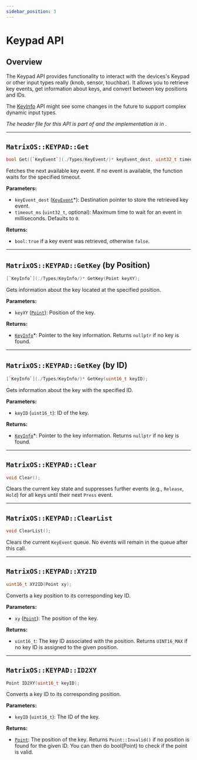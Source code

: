 ```yaml
---
sidebar_position: 3
---
```


# Keypad API

## Overview

The Keypad API provides functionality to interact with the devices's Keypad or other input types really (knob, sensor, touchbar). It allows you to retrieve key events, get information about keys, and convert between key positions and IDs.

The [KeyInfo](./Types/KeyEvent/) API might see some changes in the future to support complex dynamic input types.

*The header file for this API is part of <GithubLink path="os/MatrixOS.h"/> and the implementation is in <GithubLink path="os/system/KeyPad.cpp"/>.*

---

## `MatrixOS::KEYPAD::Get`
```cpp
bool Get([`KeyEvent`](./Types/KeyEvent/)* keyEvent_dest, uint32_t timeout_ms = 0);
```

Fetches the next available key event. If no event is available, the function waits for the specified timeout.

**Parameters:**
- `keyEvent_dest` ([`KeyEvent`](./Types/KeyEvent/)*): Destination pointer to store the retrieved key event.
- `timeout_ms` (`uint32_t`, optional): Maximum time to wait for an event in milliseconds. Defaults to `0`.

**Returns:**
- `bool`: `true` if a key event was retrieved, otherwise `false`.

---

## `MatrixOS::KEYPAD::GetKey` (by Position)
```cpp
[`KeyInfo`](./Types/KeyInfo/)* GetKey(Point keyXY);
```

Gets information about the key located at the specified position.

**Parameters:**
- `keyXY` ([`Point`](./Types/Point/)): Position of the key.

**Returns:**
- [`KeyInfo`](./Types/KeyInfo/)*: Pointer to the key information. Returns `nullptr` if no key is found.

---

## `MatrixOS::KEYPAD::GetKey` (by ID)
```cpp
[`KeyInfo`](./Types/KeyInfo/)* GetKey(uint16_t keyID);
```

Gets information about the key with the specified ID.

**Parameters:**
- `keyID` (`uint16_t`): ID of the key.

**Returns:**
- [`KeyInfo`](./Types/KeyInfo/)*: Pointer to the key information. Returns `nullptr` if no key is found.

---

## `MatrixOS::KEYPAD::Clear`
```cpp
void Clear();
```

Clears the current key state and suppresses further events (e.g., `Release`, `Hold`) for all keys until their next `Press` event.

---

## `MatrixOS::KEYPAD::ClearList`
```cpp
void ClearList();
```

Clears the current `KeyEvent` queue. No events will remain in the queue after this call.

---

## `MatrixOS::KEYPAD::XY2ID`
```cpp
uint16_t XY2ID(Point xy);
```

Converts a key position to its corresponding key ID.

**Parameters:**
- `xy` ([`Point`](./Types/Point/)): The position of the key.

**Returns:**
- `uint16_t`: The key ID associated with the position. Returns `UINT16_MAX` if no key ID is assigned to the given position.

---

## `MatrixOS::KEYPAD::ID2XY`
```cpp
Point ID2XY(uint16_t keyID);
```

Converts a key ID to its corresponding position.

**Parameters:**
- `keyID` (`uint16_t`): The ID of the key.

**Returns:**
- [`Point`](./Types/Point/): The position of the key. Returns `Point::Invalid()` if no position is found for the given ID. You can then do bool(Point) to check if the point is valid.
```